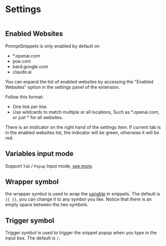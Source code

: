 
# Settings

<Image s="settings" width={353} height={417}></Image>

## Enabled Websites

PromptSnippets is only enabled by default on

- \*.openai.com
- poe.com
- bard.google.com
- claude.ai

You can expand the list of enabled websites by accessing the "Enabled Websites" option in the settings panel of the extension.

Follow this format:

- One link per line.
- Use wildcards to match multiple or all locations, Such as \*.openai.com, or just \* for all websites.

There is an inidicator on the right hand of the settings item. If current tab is in the enabled websites list, the indicator will be green, otherwise it will be red.

## Variables input mode

Support `Tab` / `Popup` Input mode, [see more](/docs/create-snippets#input-mode).

## Wrapper symbol

the wrapper symbol is used to wrap the [variable](/docs/create-snippets#variable-snippets) in snippets.
The default is `{{ }}`, you can change it to any symbol you like. Notice that there is an empty space between the two symbols.

## Trigger symbol

Trigger symbol is used to trigger the snippet popup when you type in the input box.
The default is `/`.
